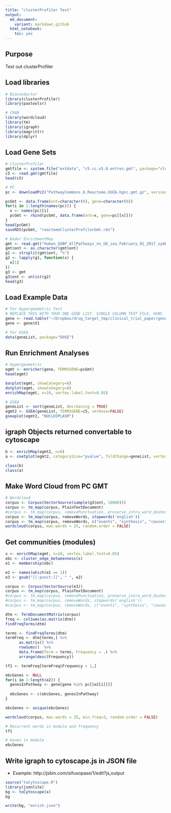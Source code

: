 ```yaml
---
title: "clusterProfiler Test"
output:
  md_document:
    variant: markdown_github
  html_notebook:
    toc: yes
---
```

  
## Purpose

Test out clusterProfiler

## Load libraries
```r
# Bioconductor
library(clusterProfiler)
library(paxtoolsr)

# CRAN
library(wordcloud)
library(tm)
library(igraph)
library(magrittr)
library(dplyr)
```

## Load Gene Sets
```r
# clusterProfiler 
gmtfile <- system.file("extdata", "c5.cc.v5.0.entrez.gmt", package="clusterProfiler")
c5 <- read.gmt(gmtfile)
head(c5)

# PC
pc <- downloadPc2("PathwayCommons.8.Reactome.GSEA.hgnc.gmt.gz", version="8", removePrefix=TRUE)

pcGmt <- data.frame(ont=character(0), gene=character(0))
for(i in 1:length(names(pc))) {
  x <- names(pc)[i]
  pcGmt <- rbind(pcGmt, data.frame(ont=x, gene=pc[[x]]))  
}
head(pcGmt)
saveRDS(pcGmt, "reactomeClusterProfilerGmt.rds")

# Bader EnrichmentMap
gmt <- read.gmt("Human_GOBP_AllPathways_no_GO_iea_February_01_2017_symbol.gmt")
gmt$ont <- as.character(gmt$ont)
g1 <- strsplit(gmt$ont, "%")
g2 <- lapply(g1, function(x) {
  x[1]
})
g3 <- gmt
g3$ont <- unlist(g2)
head(g3)
```

## Load Example Data
```r
# For Hypergeometric Test
# REPLACE THIS WITH YOUR ONE GENE LIST. SINGLE COLUMN TEXT FILE, HGNC. 
gene <- read.table("~/Dropbox/drug_target_tmp/clinical_trial_paper/gene_list.txt", stringsAsFactors = FALSE)
gene <- gene$V1

# For GSEA
data(geneList, package="DOSE")
```

## Run Enrichment Analyses
```r
# Hypergeometric
egmt <- enricher(gene, TERM2GENE=pcGmt)
head(egmt)

barplot(egmt, showCategory=8)
dotplot(egmt, showCategory=8)
enrichMap(egmt, n=10, vertex.label.font=0.05)

# GSEA 
geneList <- sort(geneList, decreasing = TRUE)
egmt2 <- GSEA(geneList, TERM2GENE=c5, verbose=FALSE)
gseaplot(egmt2, "NUCLEOPLASM")
```

## igraph Objects returned convertable to cytoscape
```r
b <- enrichMap(egmt2, n=6)
a <- cnetplot(egmt2, categorySize="pvalue", foldChange=geneList, vertex.label.font=0.05)

class(b)
class(a)
```

## Make Word Cloud from PC GMT
```r
# Wordcloud
corpus <- Corpus(VectorSource(sample(g3$ont, 10000)))
corpus <- tm_map(corpus, PlainTextDocument)
#corpus <- tm_map(corpus, removePunctuation, preserve_intra_word_dashes=TRUE)
corpus <- tm_map(corpus, removeWords, stopwords('english'))
corpus <- tm_map(corpus, removeWords, c("events", "synthesis", "causes", "pathway", "superpathway", "regulation", "process"))
wordcloud(corpus, max.words = 25, random.order = FALSE)
```

## Get communities (modules)
```r
x <- enrichMap(egmt, n=10, vertex.label.font=0.05)
ebc <- cluster_edge_betweenness(x)
e1 <- membership(ebc)

e2 <- names(which(e1 == 1))
e3 <- gsub("[[:punct:]]", " ", e2)

corpus <- Corpus(VectorSource(e3))
corpus <- tm_map(corpus, PlainTextDocument)
#corpus <- tm_map(corpus, removePunctuation, preserve_intra_word_dashes=TRUE)
#corpus <- tm_map(corpus, removeWords, stopwords('english'))
#corpus <- tm_map(corpus, removeWords, c("events", "synthesis", "causes", "pathway", "superpathway", "regulation", "process"))

dtm <- TermDocumentMatrix(corpus)
freq <- colSums(as.matrix(dtm))
findFreqTerms(dtm)

terms <- findFreqTerms(dtm)
termFreq <- dtm[terms,] %>%
      as.matrix() %>%
      rowSums()  %>% 
      data.frame(Term = terms, Frequency = .) %>%  
      arrange(desc(Frequency))

tf1 <- termFreq[termFreq$Frequency > 1,]

ebcGenes <- NULL 
for(i in 1:length(e2)) {
  genesInPathway <- gene[gene %in% pc[[e2[i]]]]
  
  ebcGenes <- c(ebcGenes, genesInPathway)
}

ebcGenes <- unique(ebcGenes)

wordcloud(corpus, max.words = 25, min.freq=3, random.order = FALSE)

# Recurrent words in module and frequency
tf1

# Genes in module
ebcGenes
```

## Write igraph to cytoscape.js in JSON file
* Example: http://jsbin.com/sifuxopase/1/edit?js,output
```r
source("toCytoscape.R")
library(jsonlite)
bg <- toCytoscape(x)
bg

write(bg, "enrich.json")
```
